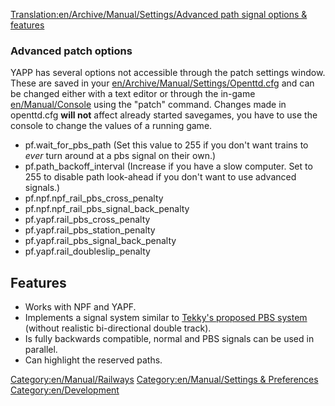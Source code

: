 [[Translation:en/Archive/Manual/Settings/Advanced path signal options & features]]
===Advanced patch options===
YAPP has several options not accessible through the patch settings window. These are saved in your [[en/Archive/Manual/Settings/Openttd.cfg]] and
can be changed either with a text editor or through the in-game [[en/Manual/Console]] using the "patch" command. Changes made in openttd.cfg '''will not''' affect
already started savegames, you have to use the console to change the values of a running game.
* pf.wait_for_pbs_path (Set this value to 255 if you don't want trains to ''ever'' turn around at a pbs signal on their own.)
* pf.path_backoff_interval (Increase if you have a slow computer. Set to 255 to disable path look-ahead if you don't want to use advanced signals.)
* pf.npf.npf_rail_pbs_cross_penalty
* pf.npf.npf_rail_pbs_signal_back_penalty
* pf.yapf.rail_pbs_cross_penalty
* pf.yapf.rail_pbs_station_penalty
* pf.yapf.rail_pbs_signal_back_penalty
* pf.yapf.rail_doubleslip_penalty

[[Category:en/Manual/Railways]]
[[Category:en/Manual/Settings & Preferences]]
[[Category:en/Development]]

==Features==
* Works with NPF and YAPF.
* Implements a signal system similar to [[en/Archive/Community/Realistic Path Based Signalling|Tekky's proposed PBS system]] (without realistic bi-directional double track).
* Is fully backwards compatible, normal and PBS signals can be used in parallel.
* Can highlight the reserved paths.